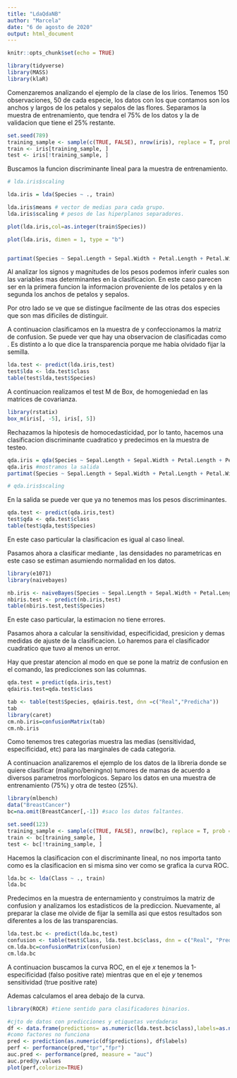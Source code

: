 ```yaml
---
title: "LdaQdaNB"
author: "Marcela"
date: "6 de agosto de 2020"
output: html_document
---
```


```r
knitr::opts_chunk$set(echo = TRUE)
```
```r
library(tidyverse)
library(MASS)
library(klaR)
```


Comenzaremos analizando el ejemplo de la clase de los lirios.
Tenemos 150 observaciones, 50 de cada especie, los datos con los que contamos son los anchos y largos  de los petalos y sepalos de las flores. 
Separamos la muestra de entrenamiento, que tendra el $75\%$ de los datos y la de validacion que tiene el $25\%$ restante.
```r
set.seed(789)
training_sample <- sample(c(TRUE, FALSE), nrow(iris), replace = T, prob = c(0.75,0.25))
train <- iris[training_sample, ]
test <- iris[!training_sample, ]
```
Buscamos la funcion discriminante lineal para la muestra de entrenamiento.

```r
# lda.iris$scaling
```

```r
lda.iris = lda(Species ~ ., train)

lda.iris$means # vector de medias para cada grupo.
lda.iris$scaling # pesos de las hiperplanos separadores.

plot(lda.iris,col=as.integer(train$Species))

plot(lda.iris, dimen = 1, type = "b")


partimat(Species ~ Sepal.Length + Sepal.Width + Petal.Length + Petal.Width, data=train, method="lda")

```
Al analizar los signos y magnitudes de los pesos podemos inferir cuales son las variables mas determinantes en la clasificacion. 
En este caso parecen ser en la primera funcion la informacion proveniente de los petalos y en la segunda los anchos de petalos y sepalos.

Por otro lado se ve que \textit{setosa} se distingue facilmente de las otras dos especies que son mas dificiles de distinguir.

A continuacion clasificamos en la muestra de \textit{test} y confeccionamos la matriz de confusion.
Se puede ver que hay una observacion de \textit{virginica} clasificadas como \textit{versicolor}. Es distinto a lo que dice la transparencia porque me habia olvidado fijar la semilla.
```r
lda.test <- predict(lda.iris,test)
test$lda <- lda.test$class
table(test$lda,test$Species)
```

A continuacion realizamos el test M de Box, de homogeniedad en las matrices de covarianza. 

```r
library(rstatix)
box_m(iris[, -5], iris[, 5])
```
Rechazamos la hipotesis de homocedasticidad, por lo tanto, hacemos una clasificacion discriminante cuadratico y predecimos en la muestra de testeo.

``` r
qda.iris = qda(Species ~ Sepal.Length + Sepal.Width + Petal.Length + Petal.Width, train)
qda.iris #mostramos la salida
partimat(Species ~ Sepal.Length + Sepal.Width + Petal.Length + Petal.Width, data=train, method="qda")

# qda.iris$scaling
```
En la salida se puede ver que ya no tenemos mas los pesos discriminantes. 

``` r

qda.test <- predict(qda.iris,test)
test$qda <- qda.test$class
table(test$qda,test$Species)
```
En este caso particular la clasificacion es igual al caso lineal.

Pasamos ahora a clasificar mediante \textbf{Naive Bayes}, las densidades no parametricas en este caso se estiman asumiendo normalidad en los datos.

```r
library(e1071)      
library(naivebayes) 

nb.iris <- naiveBayes(Species ~ Sepal.Length + Sepal.Width + Petal.Length + Petal.Width, train)
nbiris.test <- predict(nb.iris,test)
table(nbiris.test,test$Species)

```

En este caso particular, la estimacion no tiene errores.


Pasamos ahora a calcular la sensitividad, especificidad, presicion y demas medidas de ajuste de la clasificacion.
Lo haremos para el clasificador cuadratico que tuvo al menos un error.

Hay que prestar atencion al modo en que se pone la matriz de confusion en el comando, las predicciones son las columnas.
``` r
qda.test = predict(qda.iris,test)
qdairis.test=qda.test$class

tab <- table(test$Species, qdairis.test, dnn =c("Real","Predicha"))
tab
library(caret)
cm.nb.iris=confusionMatrix(tab)
cm.nb.iris
```
Como tenemos tres categorias muestra las medias (sensitividad, especificidad, etc) para las marginales de cada categoria.

A continuacion analizaremos el ejemplo de los datos  \textbf{BreastCancer} de la libreria \textbf{mlbench,} donde se quiere clasificar (maligno/beningno) tumores de mamas de acuerdo a diversos parametros morfologicos. 
Separo los datos en una muestra de entrenamiento (75%) y otra de testeo (25%).

```r
library(mlbench)
data("BreastCancer")
bc=na.omit(BreastCancer[,-1]) #saco los datos faltantes.

set.seed(123)
training_sample <- sample(c(TRUE, FALSE), nrow(bc), replace = T, prob = c(0.75,0.25))
train <- bc[training_sample, ]
test <- bc[!training_sample, ]
```
Hacemos la clasificacion con el discriminante lineal, no nos importa tanto como es la clasificacion en si misma sino ver como se grafica la curva ROC. 


```r
lda.bc <- lda(Class ~ ., train)
lda.bc 
```
Predecimos en la muestra de enternamiento y construimos la matriz de confusion y analizamos los estadisticos de la prediccion. Nuevamente, al preparar la clase me olvide de fijar la semilla asi que estos resultados son diferentes a los de las transparencias.

```r

lda.test.bc <- predict(lda.bc,test)
confusion <- table(test$Class, lda.test.bc$class, dnn = c("Real", "Predicha"))
cm.lda.bc=confusionMatrix(confusion)
cm.lda.bc
```
A continuacion buscamos la curva ROC, en el eje $x$ tenemos la 1-especificidad (falso positive rate) mientras que en el eje $y$ tenemos sensitividad (true positive rate)

Ademas calculamos el area debajo de la curva.
```r
library(ROCR) #tiene sentido para clasificadores binarios.

#cjto de datos con predicciones y etiquetas verdaderas
df <- data.frame(predictions= as.numeric(lda.test.bc$class),labels=as.numeric(test$Class))
#como factores no funciona
pred <- prediction(as.numeric(df$predictions), df$labels)
perf <- performance(pred,"tpr","fpr")
auc.pred <- performance(pred, measure = "auc")
auc.pred@y.values
plot(perf,colorize=TRUE)


```
